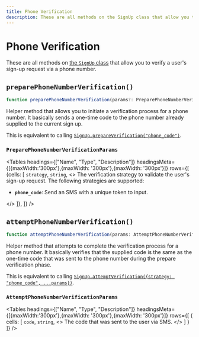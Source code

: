 ---
title: Phone Verification
description: These are all methods on the SignUp class that allow you to verify a user's sign-up request via a phone number.
---


# Phone Verification

These are all methods on [the `SignUp` class](/docs/references/javascript/sign-up/sign-up) that allow you to verify a user's sign-up request via a phone number.

## `preparePhoneNumberVerification()`

```typescript
function preparePhoneNumberVerification(params?: PreparePhoneNumberVerificationParams): Promise<SignUp>;
```

Helper method that allows you to initiate a verification process for a phone number. It basically sends a one-time code to the phone number already supplied to the current sign up.

This is equivalent to calling [`SignUp.prepareVerification("phone_code")`](/docs/references/javascript/sign-up/verification#prepare-verification).

### `PreparePhoneNumberVerificationParams`

<Tables
  headings={["Name", "Type", "Description"]}
  headingsMeta={[{maxWidth:'300px'},{maxWidth: '300px'},{maxWidth: '300px'}]}
  rows={[
 {cells: [
      <code>strategy</code>,
      <code>string</code>,
      <>
      The verification strategy to validate the user's sign-up request. The following strategies are supported:
      <ul>
        <li><strong><code>phone_code</code></strong>: Send an SMS with a unique token to input.</li>
      </ul>
      </>
 ]},
  ]}
/>

## `attemptPhoneNumberVerification()`

```typescript
function attemptPhoneNumberVerification(params: AttemptPhoneNumberVerificationParams): Promise<SignUp>;
```

Helper method that attempts to complete the verification process for a phone number. It basically verifies that the supplied code is the same as the one-time code that was sent to the phone number during the prepare verification phase.

This is equivalent to calling [`SignUp.attemptVerification({strategy: "phone_code", ...params})`](/docs/references/javascript/sign-up/verification#attempt-verification).

### `AttemptPhoneNumberVerificationParams`

<Tables
  headings={["Name", "Type", "Description"]}
  headingsMeta={[{maxWidth:'300px'},{maxWidth: '300px'},{maxWidth: '300px'}]}
  rows={[
 {
    cells: [
        <code>code</code>,
        <code>string</code>,
        <>
        The code that was sent to the user via SMS.
        </>
        ]
 }
  ]}
/>
